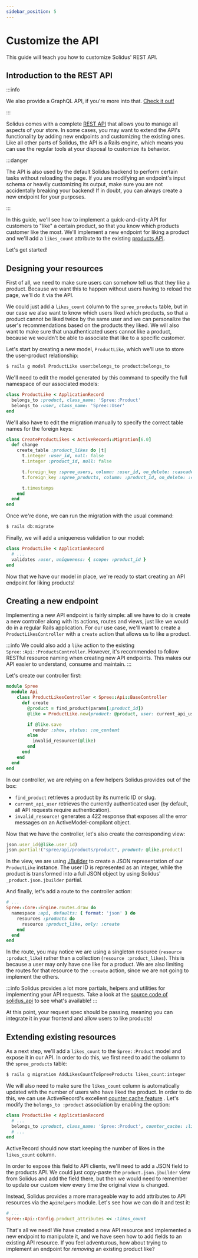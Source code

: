```yaml
---
sidebar_position: 5
---
```


# Customize the API

This guide will teach you how to customize Solidus' REST API.

## Introduction to the REST API

:::info

We also provide a GraphQL API, if you're more into
that. [Check it out!](https://github.com/solidusio-contrib/solidus_graphql_api)

:::

Solidus comes with a complete [REST API](https://github.com/solidusio/solidus/tree/master/api) that
allows you to manage all aspects of your store. In some cases, you may want to extend the API's
functionality by adding new endpoints and customizing the existing ones. Like all other parts of
Solidus, the API is a Rails engine, which means you can use the regular tools at your disposal to
customize its behavior.

:::danger

The API is also used by the default Solidus backend to perform certain tasks without reloading the
page. If you are modifying an endpoint's input schema or heavily customizing its output, make sure
you are not accidentally breaking your backend! If in doubt, you can always create a new endpoint
for your purposes.

:::

In this guide, we'll see how to implement a quick-and-dirty API for customers to "like" a certain
product, so that you know which products customer like the most. We'll implement a new endpoint for
liking a product and we'll add a `likes_count` attribute to the
existing [products API](https://solidus.docs.stoplight.io/api-reference/products/list-products).

Let's get started!

## Designing your resources

First of all, we need to make sure users can somehow tell us that they like a product. Because we
want this to happen without users having to reload the page, we'll do it via the API.

We could just add a `likes_count` column to the `spree_products` table, but in our case we also want
to know which users liked which products, so that a product cannot be liked twice by the same user
and we can personalize the user's recommendations based on the products they liked. We will also
want to make sure that unauthenticated users cannot like a product, because we wouldn't be able to
associate that like to a specific customer.

Let's start by creating a new model, `ProductLike`, which we'll use to store the user-product
relationship:

```bash
$ rails g model ProductLike user:belongs_to product:belongs_to
```

We'll need to edit the model generated by this command to specify the full namespace of our
associated models:

```ruby title="app/models/product_like.rb"
class ProductLike < ApplicationRecord
  belongs_to :product, class_name: 'Spree::Product'
  belongs_to :user, class_name: 'Spree::User'
end
```

We'll also have to edit the migration manually to specify the correct table names for the foreign
keys:

```ruby
class CreateProductLikes < ActiveRecord::Migration[6.0]
  def change
    create_table :product_likes do |t|
      t.integer :user_id, null: false
      t.integer :product_id, null: false

      t.foreign_key :spree_users, column: :user_id, on_delete: :cascade
      t.foreign_key :spree_products, column: :product_id, on_delete: :cascade

      t.timestamps
    end
  end
end
```

Once we're done, we can run the migration with the usual command:

```bash
$ rails db:migrate
```

Finally, we will add a uniqueness validation to our model:

```ruby title="app/models/product_like.rb"
class ProductLike < ApplicationRecord
  # ...
  validates :user, uniqueness: { scope: :product_id }
end
```

Now that we have our model in place, we're ready to start creating an API endpoint for liking
products!

## Creating a new endpoint

Implementing a new API endpoint is fairly simple: all we have to do is create a new controller along
with its actions, routes and views, just like we would do in a regular Rails application. For our
use case, we'll want to create a `ProductLikesController` with a `create` action that allows us to
like a product.

:::info
We could also add a `like` action to the existing `Spree::Api::ProductsController`. However, it's
recommended to follow RESTful resource naming when creating new API endpoints. This makes our API
easier to understand, consume and maintain.
:::

Let's create our controller first:

```ruby title="app/controllers/spree/api/product\_likes\_controller.rb"
module Spree
  module Api
    class ProductLikesController < Spree::Api::BaseController
      def create
        @product = find_product(params[:product_id])
        @like = ProductLike.new(product: @product, user: current_api_user)

        if @like.save
          render :show, status: :no_content
        else
          invalid_resource!(@like)
        end
      end
    end
  end
end
```

In our controller, we are relying on a few helpers Solidus provides out of the box:

* `find_product` retrieves a product by its numeric ID or slug.
* `current_api_user` retrieves the currently authenticated user \(by default, all API requests
require authentication\).
* `invalid_resource!` generates a 422 response that exposes all the error messages on an
ActiveModel-compliant object.

Now that we have the controller, let's also create the corresponding view:

```ruby title="app/views/spree/api/product\_likes/show.json.jbuilder"
json.user_id(@like.user_id)
json.partial!("spree/api/products/product", product: @like.product)
```

In the view, we are using [JBuilder](https://github.com/rails/jbuilder) to create a JSON
representation of our `ProductLike` instance. The user ID is represented as an integer, while the
product is transformed into a full JSON object by using Solidus' `_product.json.jbuilder` partial.

And finally, let's add a route to the controller action:

```ruby title="config/routes.rb"
# ...
Spree::Core::Engine.routes.draw do
  namespace :api, defaults: { format: 'json' } do
    resources :products do
      resource :product_like, only: :create
    end
  end
end
```

In the route, you may notice we are using a singleton resource \(`resource :product_like`\) rather
than a collection \(`resource :product_likes`\). This is because a user may only have one like for a
product. We are also limiting the routes for that resource to the `:create` action, since we are not
going to implement the others.

:::info
Solidus provides a lot more partials, helpers and utilities for implementing your API requests. Take
a look at the [source code of solidus\_api](https://github.com/solidusio/solidus/tree/master/api) to
see what's available!
:::

At this point, your request spec should be passing, meaning you can integrate it in your frontend
and allow users to like products!

## Extending existing resources

As a next step, we'll add a `likes_count` to the `Spree::Product` model and expose it in our API. In
order to do this, we first need to add the column to the `spree_products` table:

```bash
$ rails g migration AddLikesCountToSpreeProducts likes_count:integer
```

We will also need to make sure the `likes_count` column is automatically updated with the number of
users who have liked the product. In order to do this, we can use ActiveRecord's
excellent [counter cache feature](https://guides.rubyonrails.org/association_basics.html#options-for-belongs-to-counter-cache)
. Let's modify the `belongs_to :product` association by enabling the option:

```ruby
class ProductLike < ApplicationRecord
  # ...
  belongs_to :product, class_name: 'Spree::Product', counter_cache: :likes_count
  # ...
end
```

ActiveRecord should now start keeping the number of likes in the `likes_count` column.

In order to expose this field to API clients, we'll need to add a JSON field to the products API. We
could just copy-paste the `product.json.jbuilder` view from Solidus and add the field there, but
then we would need to remember to update our custom view every time the original view is changed.

Instead, Solidus provides a more manageable way to add attributes to API resources via
the `ApiHelpers` module. Let's see how we can do it and test it:

```ruby title="config/initializers/spree.rb"
# ...
Spree::Api::Config.product_attributes << :likes_count
```

That's all we need! We have created a new API resource and implemented a new endpoint to manipulate
it, and we have seen how to add fields to an existing API resource. If you feel adventurous, how
about trying to implement an endpoint for _removing_ an existing product like?

